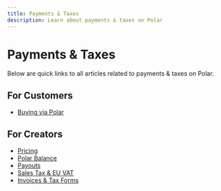 ```yaml
---
title: Payments & Taxes
description: Learn about payments & taxes on Polar
---
```


# Payments & Taxes

Below are quick links to all articles related to payments & taxes on Polar.

## For Customers
- [Buying via Polar](/docs/customers/purchases)

## For Creators
- [Pricing](/docs#pricing)
- [Polar Balance](/docs/finance/balance)
- [Payouts](/docs/finance/payouts)
- [Sales Tax & EU VAT](/docs/merchant-of-record/tax)
- [Invoices & Tax Forms](/docs/merchant-of-record/compliance)
